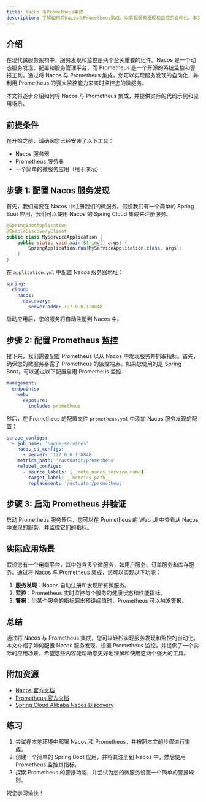 ```yaml
---
title: Nacos 与Prometheus集成
description: 了解如何将Nacos与Prometheus集成，以实现服务发现和监控的自动化。本文适合初学者，包含详细的步骤和代码示例。
---
```


## 介绍

在现代微服务架构中，服务发现和监控是两个至关重要的组件。Nacos 是一个动态服务发现、配置和服务管理平台，而 Prometheus 是一个开源的系统监控和警报工具。通过将 Nacos 与 Prometheus 集成，您可以实现服务发现的自动化，并利用 Prometheus 的强大监控能力来实时监控您的微服务。

本文将逐步介绍如何将 Nacos 与 Prometheus 集成，并提供实际的代码示例和应用场景。

## 前提条件

在开始之前，请确保您已经安装了以下工具：

- Nacos 服务器
- Prometheus 服务器
- 一个简单的微服务应用（用于演示）

## 步骤 1: 配置 Nacos 服务发现

首先，我们需要在 Nacos 中注册我们的微服务。假设我们有一个简单的 Spring Boot 应用，我们可以使用 Nacos 的 Spring Cloud 集成来注册服务。

```java
@SpringBootApplication
@EnableDiscoveryClient
public class MyServiceApplication {
    public static void main(String[] args) {
        SpringApplication.run(MyServiceApplication.class, args);
    }
}
```

在 `application.yml` 中配置 Nacos 服务器地址：

```yaml
spring:
  cloud:
    nacos:
      discovery:
        server-addr: 127.0.0.1:8848
```

启动应用后，您的服务将自动注册到 Nacos 中。

## 步骤 2: 配置 Prometheus 监控

接下来，我们需要配置 Prometheus 以从 Nacos 中发现服务并抓取指标。首先，确保您的微服务暴露了 Prometheus 的监控端点。如果您使用的是 Spring Boot，可以通过以下配置启用 Prometheus 监控：

```yaml
management:
  endpoints:
    web:
      exposure:
        include: prometheus
```

然后，在 Prometheus 的配置文件 `prometheus.yml` 中添加 Nacos 服务发现的配置：

```yaml
scrape_configs:
  - job_name: 'nacos-services'
    nacos_sd_configs:
      - server: '127.0.0.1:8848'
    metrics_path: '/actuator/prometheus'
    relabel_configs:
      - source_labels: [__meta_nacos_service_name]
        target_label: __metrics_path__
        replacement: '/actuator/prometheus'
```

## 步骤 3: 启动 Prometheus 并验证

启动 Prometheus 服务器后，您可以在 Prometheus 的 Web UI 中查看从 Nacos 中发现的服务，并监控它们的指标。

## 实际应用场景

假设您有一个电商平台，其中包含多个微服务，如用户服务、订单服务和库存服务。通过将 Nacos 与 Prometheus 集成，您可以实现以下功能：

1. **服务发现**：Nacos 自动注册和发现所有微服务。
2. **监控**：Prometheus 实时监控每个服务的健康状态和性能指标。
3. **警报**：当某个服务的指标超出预设阈值时，Prometheus 可以触发警报。

## 总结

通过将 Nacos 与 Prometheus 集成，您可以轻松实现服务发现和监控的自动化。本文介绍了如何配置 Nacos 服务发现、设置 Prometheus 监控，并提供了一个实际的应用场景。希望这些内容能帮助您更好地理解和使用这两个强大的工具。

## 附加资源

- [Nacos 官方文档](https://nacos.io/zh-cn/docs/what-is-nacos.html)
- [Prometheus 官方文档](https://prometheus.io/docs/introduction/overview/)
- [Spring Cloud Alibaba Nacos Discovery](https://github.com/alibaba/spring-cloud-alibaba/wiki/Nacos-discovery)

## 练习

1. 尝试在本地环境中部署 Nacos 和 Prometheus，并按照本文的步骤进行集成。
2. 创建一个简单的 Spring Boot 应用，并将其注册到 Nacos 中，然后使用 Prometheus 监控其指标。
3. 探索 Prometheus 的警报功能，并尝试为您的微服务设置一个简单的警报规则。

祝您学习愉快！